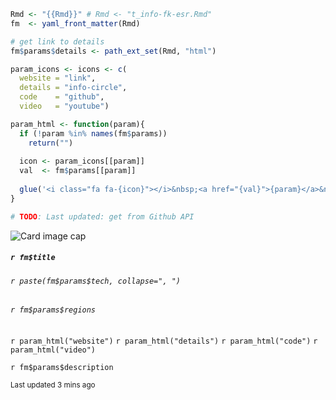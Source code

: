 ```r
Rmd <- "{{Rmd}}" # Rmd <- "t_info-fk-esr.Rmd"
fm  <- yaml_front_matter(Rmd)

# get link to details
fm$params$details <- path_ext_set(Rmd, "html")

param_icons <- icons <- c(
  website = "link",
  details = "info-circle",
  code    = "github",
  video   = "youtube")

param_html <- function(param){
  if (!param %in% names(fm$params))
    return("")
  
  icon <- param_icons[[param]]
  val  <- fm$params[[param]]
  
  glue('<i class="fa fa-{icon}"></i>&nbsp;<a href="{val}">{param}</a>&nbsp;&nbsp;')
}

# TODO: Last updated: get from Github API 
```

<div class="card">
  <img class="card-img-top" src="`r fm$params$img`" alt="Card image cap">
  <div class="card-body">
  <h5 class="card-title">`r fm$title`</h5>
  
  <div class="float-left">
  <h6><i class="fa fa-cogs"></i> `r paste(fm$params$tech, collapse=", ")`</h6>
  </div>
  <div class="float-right">
  <h6><i class="fa fa-globe"></i> `r fm$params$regions`</h6>
  </div>
  <div class="clearfix"></div>
  `r param_html("website")`
  `r param_html("details")`
  `r param_html("code")`
  `r param_html("video")`
  <p class="card-text">`r fm$params$description`</p>
  </div>
  <div class="card-footer">
  <small class="text-muted">Last updated 3 mins ago</small>
  </div>
</div>
